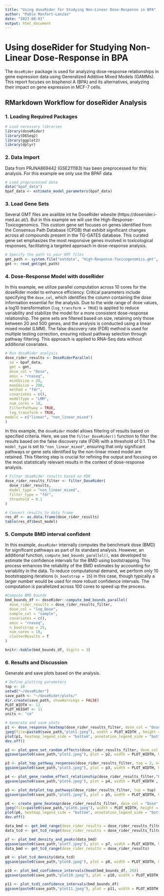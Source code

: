 ```yaml
---
title: "Using doseRider for Studying Non-Linear Dose-Response in BPA"
author: "Pablo Monfort-Lanzas"
date: "2023-08-01"
output: html_document
---
```


# Using doseRider for Studying Non-Linear Dose-Response in BPA

The `doseRider` package is used for analyzing dose-response relationships in gene expression data using Generalized Additive Mixed Models (GAMMs). This report focuses on bisphenol A (BPA) and its alternatives, analyzing their impact on gene expression in MCF-7 cells.

## RMarkdown Workflow for doseRider Analysis

### 1. Loading Required Packages

```r
# Load necessary libraries
library(doseRider)
library(DESeq2)
library(ggplot2)
library(dplyr)
```

### 2. Data Import

Data from PRJNA869442 (GSE211183) has been preprocessed for this analysis. For this example we only use the BPAF data

```r
# Load preprocessed data
data("bpaf_data")
bpaf_data <- estimate_model_parameters(bpaf_data)
```


### 3. Load Gene Sets

Several GMT files are avalible int he DoseRider wbesite (https://doserider.i-med.ac.at/). But in this example we will use the High-Response-Toxicogenomics. This custom gene set focuses on genes identified from the Consensus Path Database (CPDB) that exhibit significant changes across all compounds present in the TG-GATES database. This curated gene set emphasizes the most responsive genes involved in toxicological responses, facilitating a targeted approach in dose-response analysis. 

```r
# Specify the path to your GMT files
gmt_path <- system.file("extdata", "High-Response-Toxicogenomics.gmt", package = "doseRider")
gmt <- read_gmt(gmt_path)

```

### 4. Dose-Response Model with doseRider

In this example, we utilize parallel computation across 10 cores for the doseRider model to enhance efficiency. Critical parameters include specifying the `dose_col`, which identifies the column containing the dose information essential for the analysis. Due to the wide range of dose values, a log10 transformation (`log_transform = TRUE`) is applied to reduce variability and stabilize the model for a more consistent dose-response relationship. The gene sets are filtered based on size, retaining only those between 20 and 500 genes, and the analysis is conducted using a linear mixed model (LMM). The false discovery rate (FDR) method is used for multiple testing correction, ensuring robust pathway selection through pathway filtering. This approach is applied to RNA-Seq data without additional covariates.

```r
# Run doseRider analysis
dose_rider_results <- DoseRiderParallel(
  se = bpaf_data, 
  gmt = gmt, 
  dose_col = "Dose", 
  omic = "rnaseq", 
  minGSsize = 20, 
  maxGSsize = 200, 
  method = "fdr", 
  covariates = c(),
  modelType = "LMM", 
  num_cores = 10,
  FilterPathway = TRUE,
  log_transform = TRUE,
models = c("linear", "non_linear_mixed")
)

```

In this example, the `doseRider` model allows filtering of results based on specified criteria. Here, we use the `filter_DoseRider()` function to filter the results based on the false discovery rate (FDR) with a threshold of 0.1. The `model_type` is set to `"non_linear_mixed"`, ensuring that only significant pathways or gene sets identified by the non-linear mixed model are retained. This filtering step is crucial for refining the output and focusing on the most statistically relevant results in the context of dose-response analysis.

```r
# Filter doseRider results based on FDR
dose_rider_results_filter <- filter_DoseRider(
  dose_rider_results, 
  model_type = "non_linear_mixed", 
  filter_type = "fdr", 
  threshold = 0.1
)

# Convert results to data frame
res_df <- as.data.frame(dose_rider_results)
table(res_df$best_model)
```

### 5. Compute BMD interval confident

In this example, `doseRider` internally computes the benchmark dose (BMD) for significant pathways as part of its standard analysis. However, an additional function, `compute_bmd_bounds_parallel()`, was developed to estimate the confidence intervals for the BMD using bootstrapping. This process enhances the reliability of the BMD estimates by accounting for variability in the data. To reduce computational demand, we perform only 10 bootstrapping iterations (`n_bootstrap = 25`) in this case, though typically a larger number would be used for more robust confidence intervals. The computation is parallelized across 100 cores to speed up the process.

```r
#Compute BMD bounds
bmd_bounds_df <- doseRider::compute_bmd_bounds_parallel(
  dose_rider_results = dose_rider_results_filter,
  dose_col = "log_Dose",
  sample_col = "sample",
  covariates = c(),
  omic = "rnaseq",
  n_bootstrap = 25,
  num_cores = 10,
  clusterResults = T
)

knitr::kable(bmd_bounds_df, digits = 3)
```

### 6. Results and Discussion

Generate and save plots based on the analysis.

```r
# Define plotting parameters
top <- 10
setwd("~/doseRider")
save_path <- "~/doseRider/plots/"
dir.create(save_path, showWarnings = FALSE)
PLOT_WIDTH <- 11
PLOT_HEIGHT <- 11
units <- "cm"

# Generate and save plots
p1 <- dose_response_heatmap(dose_rider_results_filter, dose_col = "Dose", top = top)
jpeg(file=paste0(save_path,"plot1.jpeg"), width = PLOT_WIDTH , height = PLOT_HEIGHT, units = units, res = 600)
plot(p1, heatmap_legend_side = "bottom", annotation_legend_side = "bottom", padding = unit(c(1, 1, 1, 1), "cm"))
dev.off()

p2 <- plot_gene_set_random_effects(dose_rider_results_filter, dose_col = "log_Dose",  top = top)
ggsave(paste0(save_path,"plot2.jpeg"), plot = p2, width = PLOT_WIDTH, height = PLOT_HEIGHT, units = units, dpi = 600)

p3 <- plot_top_pathway_responses(dose_rider_results_filter, top = 2, ncol = 2,  text_size = 5, dose_col = "log_Dose", clusterResults = T)
ggsave(paste0(save_path,"plot3.jpeg"), plot = p3, width = PLOT_WIDTH, height = PLOT_HEIGHT, units = units, dpi = 600)

p4 <- plot_gene_random_effect_relationship(dose_rider_results_filter,"Estrogen signaling pathway - Homo sapiens (human)")
ggsave(paste0(save_path,"plot4.jpeg"), plot = p4, width = PLOT_WIDTH , height = PLOT_HEIGHT, units = units, dpi = 600)

p5 <- plot_dotplot_top_pathways(dose_rider_results_filter, top = top)
ggsave(paste0(save_path,"plot5.jpeg"), plot = p5, width = PLOT_WIDTH, height = PLOT_HEIGHT, units = units, dpi = 600)

p6 <- create_gene_heatmap(dose_rider_results_filter, dose_col = "Dose", gene_set_name = "Estrogen signaling pathway - Homo sapiens (human)")
jpeg(file=paste0(save_path,"plot6.jpeg"), width = PLOT_WIDTH, height = PLOT_HEIGHT, units = units, res = 600)
plot(p6, heatmap_legend_side = "bottom", annotation_legend_side = "bottom", padding = unit(c(1, 1, 1, 1), "cm"))
dev.off()

data_bmd <- get_bmd_range(dose_rider_results = dose_rider_results_filter)
data_tcd <- get_tcd_range(dose_rider_results = dose_rider_results_filter)

p7 <- plot_bmd_density_and_peaks(data_bmd)
ggsave(paste0(save_path,"plot7.jpeg"), plot = p7, width = PLOT_WIDTH, height = PLOT_HEIGHT, units = units, dpi = 600)
data_bmd <- get_tcd_range(dose_rider_results = dose_rider_results)

p8 <- plot_tcd_density(data_tcd)
ggsave(paste0(save_path,"plot8.jpeg"), plot = p8, width = PLOT_WIDTH, height = PLOT_HEIGHT, units = units, dpi = 600)

p10 <- plot_bmd_confidence_intervals(head(bmd_bounds_df, 20))
ggsave(paste0(save_path,"plot10.jpeg"), plot = p10, width = PLOT_WIDTH, height = PLOT_HEIGHT, units = units, dpi = 600)

p11 <- plot_tcd1_confidence_intervals(bmd_bounds_df)
ggsave(paste0(save_path,"plot11.jpeg"), plot = p11, width = PLOT_WIDTH, height = PLOT_HEIGHT, units = units, dpi = 600)

```



